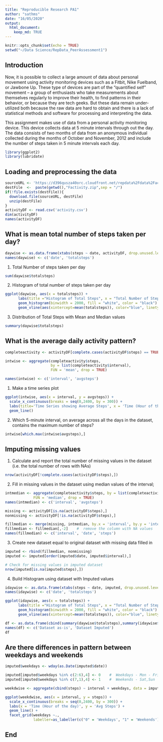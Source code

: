 ```yaml
---
title: "Reproducible Research PA1"
author: "sathms"
date: "16/05/2020"
output: 
  html_document: 
    keep_md: TRUE
---
```


```r
knitr::opts_chunk$set(echo = TRUE)
setwd("~/Data Science/RepData_PeerAssessment1")
```

## Introduction

Now, it is possible to collect a large amount of data about personal movement using activity monitoring devices such as a Fitbit, Nike Fuelband, or Jawbone Up. These type of devices are part of the “quantified self” movement – a group of enthusiasts who take measurements about themselves regularly to improve their health, to find patterns in their behavior, or because they are tech geeks. But these data remain under-utilized both because the raw data are hard to obtain and there is a lack of statistical methods and software for processing and interpreting the data.

This assignment makes use of data from a personal activity monitoring device. This device collects data at 5 minute intervals through out the day. The data consists of two months of data from an anonymous individual collected during the months of October and November, 2012 and include the number of steps taken in 5 minute intervals each day.

```r
library(ggplot2)
library(lubridate)
```

## Loading and preprocessing the data

```r
sourceURL <- 'https://d396qusza40orc.cloudfront.net/repdata%2Fdata%2Factivity.zip'
destFile  <-  paste(getwd(),"Factivity.zip",sep = "/")
if(!file.exists(destFile)){
  download.file(sourceURL, destFile)
  unzip(destFile)
}
activityDF <- read.csv('activity.csv')
dim(activityDF)
names(activityDF)
```

## What is mean total number of steps taken per day?

``` r
daywise <- as.data.frame(xtabs(steps ~ date, activityDF, drop.unused.levels = TRUE))
names(daywise) <- c('date', 'totalsteps')
```

1) Total Number of steps taken per day

``` r
sum(daywise$totalsteps)
```

2) Histogram of total number of steps taken per day

```r
ggplot(daywise, aes(x = totalsteps)) +  
      labs(title ="Histogram of Total Steps", x = "Total Number of Steps", y = "Count") +
      geom_histogram(binwidth = 2000, fill = "white", color = "black") +
      geom_vline(aes(xintercept=mean(totalsteps)), color="blue", linetype="dashed")

```

3) Distribution of Total Steps with Mean and Median values

```r
summary(daywise$totalsteps)
```

## What is the average daily activity pattern?

```r
completeactivity <- activityDF[complete.cases(activityDF$steps) == TRUE,]

intwise <- aggregate(completeactivity$steps,
                     by = list(completeactivity$interval),
                     FUN = 'mean', drop = TRUE)

names(intwise) <- c('interval', 'avgsteps')
```

1) Make a time series plot

```r
ggplot(intwise, aes(x = interval, y = avgsteps)) + 
  scale_x_continuous(breaks = seq(0,2400, by = 300)) +
  labs(title='Time Series showing Average Steps', x = 'Time (Hour of the day)', y = 'Avg Steps') +
  geom_line()
```

2) Which 5-minute interval, on average across all the days in the dataset, contains the maximum number of steps?

```r
intwise[which.max(intwise$avgsteps),]
```

## Imputing missing values

1) Calculate and report the total number of missing values in the dataset (i.e. the total number of rows with NAs)

```r
nrow(activityDF[!complete.cases(activityDF$steps),])
```
2) Fill in missing values in the dataset using median values of the interval;

```r
intmedian <- aggregate(completeactivity$steps, by = list(completeactivity$interval),
             FUN = 'median', drop = TRUE)
names(intmedian) <- c('interval', 'avgsteps')

missing <- activityDF[is.na(activityDF$steps),]
nonmissing <- activityDF[!is.na(activityDF$steps),]

fillmedian <- merge(missing, intmedian, by.x = 'interval', by.y = 'interval', all.x)
fillmedian <- fillmedian[,-2]    #  remove the column with NA values
names(fillmedian) <- c('interval', 'date', 'steps')
```

3) Create new dataset equal to original dataset with missing data filled in

```r
imputed <- rbind(fillmedian, nonmissing)
imputed <- imputed[order(imputed$date, imputed$interval),]

# Check for missing values in imputed dataset
nrow(imputed[is.na(imputed$steps),])
```

4) Build Histogram using dataset with Imputed values

```r
idaywise <- as.data.frame(xtabs(steps ~ date, imputed, drop.unused.levels = TRUE))
names(idaywise) <- c('date', 'totalsteps')

ggplot(idaywise, aes(x = totalsteps)) +  
      labs(title ="Histogram of Total Steps", x = "Total Number of Steps", y = "Count") +
      geom_histogram(binwidth = 2000, fill = "white", color = "black") +
      geom_vline(aes(xintercept=mean(totalsteps)), color="blue", linetype="dashed")

```

```r
df <- as.data.frame(cbind(summary(daywise$totalsteps),summary(idaywise$totalsteps)))
names(df) <- c('Dataset as-is', 'Dataset Imputed')
df
```

## Are there differences in pattern between weekdays and weekends

```r
imputed$weekdays <- wday(as.Date(imputed$date))

imputed[imputed$weekdays %in% c(2:6),4] <- 0    #  Weekdays - Mon - Friday
imputed[imputed$weekdays %in% c(7,1),4] <- 1    #  Weekends - Sat,Sun

weekdwise <- aggregate(cbind(steps) ~ interval + weekdays, data = imputed ,mean)

ggplot(weekdwise, aes(x = interval, y = steps)) +
  scale_x_continuous(breaks = seq(0,2400, by = 300)) +
  labs(x = 'Time (Hour of the day)', y = 'Avg Steps') +
  geom_line() +
  facet_grid(weekdays ~., 
             labeller=as_labeller(c("0" = 'Weekdays', "1" = 'Weekends')))

```

## End